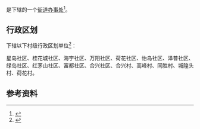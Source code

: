 {{中国乡级行政区|33/09/02/050/000}}

'''{{PAGENAMEBASE}}'''是{{PRC admin/fullname|33/09/02/050/000|3}}下辖的一个[[街道办事处|街道办事处]]<ref>{{PRC admin/ref sgc|{{PRC admin/parent|33/09/02/050/000}}}}</ref>。

== 行政区划 ==
{{PAGENAMEBASE}}下辖以下村级行政区划单位<ref>{{PRC admin/ref sgc|33/09/02/050/000}}</ref>：

星岛社区、桂花城社区、海宇社区、万阳社区、荷花社区、怡岛社区、泽普社区、绿岛社区、红茅山社区、富都社区、合兴社区、合兴村、高峰村、同胜村、城隍头村、荷花村。

== 参考资料 ==
{{reflist}}

{{浙江行政区划小作品}}
{{PRC admin/navcat|33/09/02/050/000}}